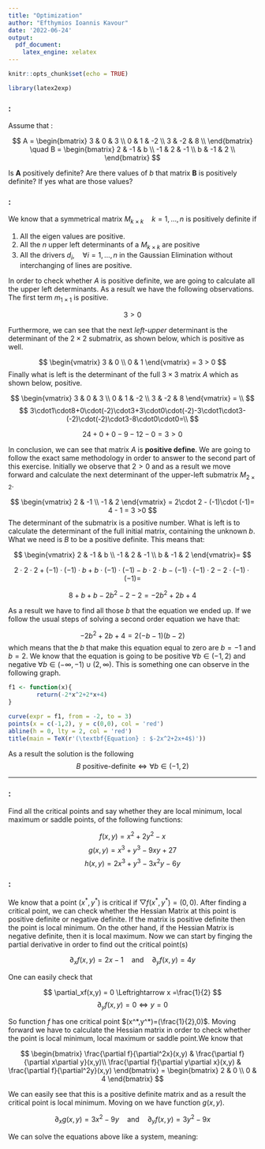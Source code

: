 ```yaml
---
title: "Optimization"
author: "Efthymios Ioannis Kavour"
date: '2022-06-24'
output: 
  pdf_document: 
    latex_engine: xelatex
---
```


```r
knitr::opts_chunk$set(echo = TRUE)
```

```r
library(latex2exp)
```

### \underline{Exercise 1}:

Assume that :

$$
A = \begin{bmatrix}
3   &  0    &  3    \\
0   &  1    & -2    \\
3   & -2    &  8    \\
\end{bmatrix}
\quad 
B = \begin{bmatrix}
 2  & -1  &  b   \\
-1  &  2  & -1   \\
 b  & -1  &  2   \\
\end{bmatrix}
$$

Is $\textbf{A}$ positively definite? Are there values of $\textit{b}$
that matrix $\textbf{B}$ is positively definite? If yes what are those
values?

### \underline{Solution}:

We know that a symmetrical matrix $M_{k\times k}\quad k =1,\dots,n$ is positively definite if

1. All the eigen values are positive.
2. All the $\textit{n}$ upper left determinants of a $M_{k\times k}$ are positive
3. All the drivers $d_i,\quad\forall i = 1,\dots,n$ in the Gaussian Elimination without interchanging of lines are positive.\

In order to check whether $A$ is positive definite, we are going to calculate all the upper left determinants. As a result we have the following observations. The first term $m_{1\times 1}$ is positive.

$$
3 > 0
$$

Furthermore, we can see that the next $\textit{left-upper}$ determinant is the determinant of the $2\times 2$ submatrix, as shown below, which is positive as well.

$$
\begin{vmatrix}
3 & 0 \\
0 & 1
\end{vmatrix} = 3 > 0
$$
Finally what is left is the determinant of the full $3\times 3$ matrix $A$ which as shown below, positive.


$$
\begin{vmatrix}
3   &  0    &  3    \\
0   &  1    & -2    \\
3   & -2    &  8    
\end{vmatrix} = \\
$$
$$
3\cdot1\cdot8+0\cdot(-2)\cdot3+3\cdot0\cdot(-2)-3\cdot1\cdot3-(-2)\cdot(-2)\cdot3-8\cdot0\cdot0=\\
$$

$$
24+0+0-9-12-0=3>0
$$

In conclusion, we can see that matrix $A$ is $\textbf{positive define}$. We are going to follow the exact same methodology in order to answer to the second part of this exercise. Initially we observe that $2>0$ and as a result we move forward and calculate the next determinant of the upper-left submatrix $M_{2\times2}$.

$$
\begin{vmatrix}
 2 &  -1 \\
-1 & 2 
\end{vmatrix} = 2\cdot 2 - (-1)\cdot (-1)= 4 - 1 = 3 >0
$$ 
The determinant of the submatrix is a positive number. What is left is to calculate the determinant of the full initial matrix, containing the unknown $b$. What we need is $B$ to be a positive definite. This means that: 

$$
\begin{vmatrix}
 2  & -1  &  b   \\
-1  &  2  & -1   \\
 b  & -1  &  2  
\end{vmatrix}=
$$

$$
2\cdot 2\cdot 2 + (-1)\cdot (-1)\cdot b + b\cdot (-1)\cdot (-1) - b \cdot 2\cdot b- (-1)\cdot (-1)\cdot 2 - 2 \cdot (-1)\cdot (-1)=
$$

$$
8+b+b-2b^2-2-2=-2b^2+2b+4
$$

As a result we have to find all those $b$ that the equation we ended up. If we follow the usual steps of solving a second order equation we have that:

$$
−2b^2+2b+4=2(−b−1)(b−2)
$$
which means that the $b$ that make this equation equal to zero are $b=-1$ and $b=2$. We know that the equation is going to be positive $\forall b \in (-1,2)$ and negative $\forall b \in (-\infty,-1)\cup(2,\infty)$. This is something one can observe in the following graph.

```r
f1 <- function(x){
        return(-2*x^2+2*x+4)
}

curve(expr = f1, from = -2, to = 3)
points(x = c(-1,2), y = c(0,0), col = 'red')
abline(h = 0, lty = 2, col = 'red')
title(main = TeX(r'(\textbf{Equation} : $-2x^2+2x+4$)'))
```

As a result the solution is the following
$$
B\text{ positive-definite} \Leftrightarrow \forall b \in (-1,2)
$$

******

### \underline{Exercise 2}:

Find all the critical points and say whether they are local minimum, local maximum or saddle points, of the following functions:

$$
f(x,y)=x^2+2y^2-x
$$
$$
g(x,y)=x^3+y^3-9xy+27
$$
$$
h(x,y)=2x^3+y^3-3x^2y-6y
$$

### \underline{Solution}:
We know that a point $(x^*,y^*)$ is critical if $\bigtriangledown f(x^*,y^*)=(0,0)$. After finding a critical point, we can check whether the Hessian Matrix at this point is positive definite or negative definite. If the matrix is positive definite then the point is local minimum. On the other hand, if the Hessian Matrix is negative definite, then it is local maximum.
Now we can start by finging the partial derivative in order to find out the critical point(s)


$$
\partial_xf(x,y) = 2x - 1\quad\text{and}\quad\partial_yf(x,y) = 4y
$$

One can easily check that

$$
\partial_xf(x,y) = 0 \Leftrightarrow x =\frac{1}{2}
$$
$$
\partial_yf(x,y) = 0 \Leftrightarrow y = 0
$$

So function $f$ has one critical point $(x^*,y^*)=(\frac{1}{2},0)$. Moving forward we have to calculate the Hessian matrix in order to check whether the point is local minimum, local maximum or saddle point.We know that

$$
\begin{bmatrix}
\frac{\partial f}{\partial^2x}(x,y) & \frac{\partial f}{\partial x\partial y}(x,y)\\
\frac{\partial f}{\partial y\partial x}(x,y) & \frac{\partial f}{\partial^2y}(x,y)
\end{bmatrix} = \begin{bmatrix}
2 & 0 \\
0 & 4
\end{bmatrix}
$$

We can easily see that this is a positive definite matrix and as a result the critical point is local minimum. Moving on we have function $g(x,y)$.

$$
\partial_xg(x,y) = 3x^2 - 9y\quad\text{and}\quad\partial_yf(x,y) = 3y^2 -9x
$$

We can solve the equations above like a system, meaning:
